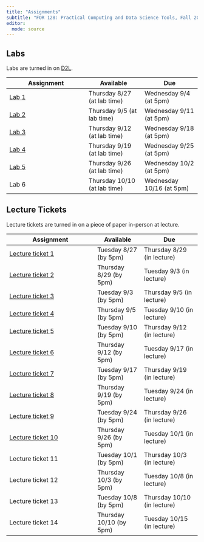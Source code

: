 ```yaml
---
title: "Assignments"
subtitle: "FOR 128: Practical Computing and Data Science Tools, Fall 2024"
editor: 
  mode: source
---
```


## Labs

Labs are turned in on [D2L](https://d2l.msu.edu).

| Assignment               | Available                   | Due                     |
|------------------------------|---------------------|---------------------|
| [Lab 1](labs/lab_01.qmd) | Thursday 8/27 (at lab time) | Wednesday 9/4 (at 5pm)  |
| [Lab 2](labs/lab_02.qmd) | Thursday 9/5 (at lab time)  | Wednesday 9/11 (at 5pm) |
| [Lab 3](labs/lab_03.qmd) | Thursday 9/12 (at lab time)  | Wednesday 9/18 (at 5pm) |
| [Lab 4](labs/lab_04.qmd) | Thursday 9/19 (at lab time)  | Wednesday 9/25 (at 5pm) |
| [Lab 5](labs/lab_05.qmd) | Thursday 9/26 (at lab time)  | Wednesday 10/2 (at 5pm) |
| Lab 6                    | Thursday 10/10 (at lab time)  | Wednesday 10/16 (at 5pm) |


## Lecture Tickets

Lecture tickets are turned in on a piece of paper in-person at lecture.

| Assignment                                | Available             | Due                        |
|-------------------------------------------|-----------------------|----------------------------|
| [Lecture ticket 1](tickets/ticket_01.qmd) | Tuesday 8/27 (by 5pm) | Thursday 8/29 (in lecture) |
| [Lecture ticket 2](tickets/ticket_02.qmd) | Thursday 8/29 (by 5pm)| Tuesday 9/3 (in lecture)   |
| [Lecture ticket 3](tickets/ticket_03.qmd) | Tuesday  9/3 (by 5pm) | Thursday 9/5 (in lecture)  |
| [Lecture ticket 4](tickets/ticket_04.qmd) | Thursday  9/5 (by 5pm)| Tuesday 9/10 (in lecture)  |
| [Lecture ticket 5](tickets/ticket_05.qmd) | Tuesday  9/10 (by 5pm) | Thursday 9/12 (in lecture)  |
| [Lecture ticket 6](tickets/ticket_06.qmd) | Thursday  9/12 (by 5pm) | Tuesday 9/17 (in lecture)  |
| [Lecture ticket 7](tickets/ticket_07.qmd) | Tuesday  9/17 (by 5pm) | Thursday 9/19 (in lecture)  |
| [Lecture ticket 8](tickets/ticket_08.qmd) | Thursday  9/19 (by 5pm) | Tuesday 9/24 (in lecture)  |
| [Lecture ticket 9](tickets/ticket_09.qmd) | Tuesday  9/24 (by 5pm) | Thursday 9/26 (in lecture)  |
| [Lecture ticket 10](tickets/ticket_10.qmd) | Thursday  9/26 (by 5pm) | Tuesday 10/1 (in lecture)  |
| Lecture ticket 11 | Tuesday  10/1 (by 5pm) | Thursday 10/3 (in lecture)  |
| Lecture ticket 12 | Thursday  10/3 (by 5pm) | Tuesday 10/8 (in lecture)  |
| Lecture ticket 13 | Tuesday  10/8 (by 5pm) | Thursday 10/10 (in lecture)  |
| Lecture ticket 14 | Thursday  10/10 (by 5pm) | Tuesday 10/15 (in lecture)  |



